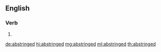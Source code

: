 ==English==

===Verb===
{{head|en|verb form}}

# {{en-past of|abstringe}}

[[de:abstringed]]
[[hi:abstringed]]
[[mg:abstringed]]
[[ml:abstringed]]
[[th:abstringed]]
